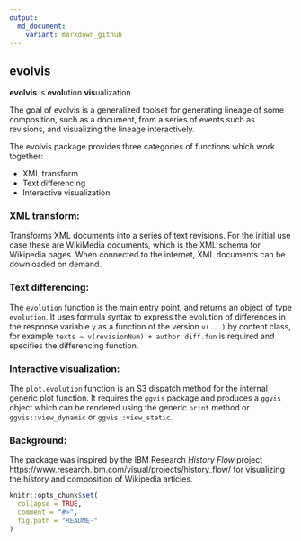 ```yaml
---
output:
  md_document:
    variant: markdown_github
---
```


## evolvis 
**evolvis** is **evol**ution **vis**ualization

The goal of evolvis is a generalized toolset for generating 
lineage of some composition, such as a document, from a series 
of events such as revisions, and visualizing the lineage interactively.

The evolvis package provides three categories of functions
which work together:

* XML transform
* Text differencing
* Interactive visualization

### XML transform:
Transforms XML documents into a series of text revisions.  For the 
initial use case these are WikiMedia documents, which is the XML
schema for Wikipedia pages.  When connected to the internet, 
XML documents can be downloaded on demand.

### Text differencing:
The `evolution` function is the main entry point, and returns an
object of type `evolution`. It uses formula syntax to express the 
evolution of differences in the response variable `y` as a function 
of the version `v(...)` by content class, 
for example `texts ~ v(revisionNum) + author`.
`diff.fun` is required and specifies the differencing function.

### Interactive visualization:
The `plot.evolution` function is an S3 dispatch method for the
internal generic plot function.  It requires the `ggvis`
package and produces a `ggvis` object which can be rendered 
using the generic `print` method or `ggvis::view_dynamic` 
or `ggvis::view_static`.

### Background:
The package was inspired by the IBM Research *History Flow* project
https://www.research.ibm.com/visual/projects/history_flow/
for visualizing the history and composition of Wikipedia articles.

<!-- README.md is generated from README.Rmd. Please edit that file -->

```r
knitr::opts_chunk$set(
  collapse = TRUE,
  comment = "#>",
  fig.path = "README-"
)
```
